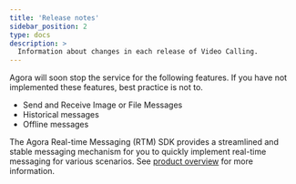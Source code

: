 ```yaml
---
title: 'Release notes'
sidebar_position: 2
type: docs
description: >
  Information about changes in each release of Video Calling.
---
```





Agora will soon stop the service for the following features. If you have not implemented these features, best practice is not to.

- Send and Receive Image or File Messages
- Historical messages
- Offline messages


The Agora Real-time Messaging (RTM) SDK provides a streamlined and stable messaging mechanism for you to quickly implement real-time messaging for various scenarios. See [product overview](../overview/product-overview) for more information.


<ReleaseNotes PRODUCT="Video Calling" CLIENT="app" PATH="video-calling" />

